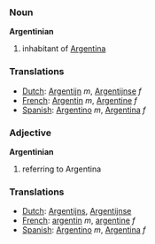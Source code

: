 ===Noun===
'''Argentinian'''

# inhabitant of [[Argentina]]

=== Translations ===
*[[Dutch]]: [[Argentijn]] ''m'', [[Argentijnse]] ''f''
*[[French]]: [[Argentin]] ''m'', [[Argentine]] ''f''
*[[Spanish]]: [[Argentino]] ''m'', [[Argentina]] ''f''


=== Adjective ===
'''Argentinian'''

# referring to Argentina

=== Translations ===
*[[Dutch]]: [[Argentijns]], [[Argentijnse]]
*[[French]]: [[argentin]] ''m'', [[argentine]] ''f''
*[[Spanish]]: [[Argentino]] ''m'', [[Argentina]] ''f''